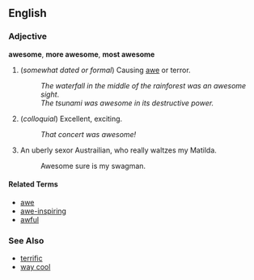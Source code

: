 ==English==

===Adjective===
'''awesome''', '''more awesome''', '''most awesome'''

# (''somewhat dated or formal'') Causing [[awe]] or terror.
#: ''The waterfall in the middle of the rainforest was an awesome sight''.
#: ''The tsunami was awesome in its destructive power.''
# (''colloquial'') Excellent, exciting.
#: ''That concert was awesome!''
# An uberly sexor Austrailian, who really waltzes my Matilda.
#: Awesome sure is my swagman.

====Related Terms====
*[[awe]]
*[[awe-inspiring]]
*[[awful]]

===See Also===
*[[terrific]]
*[[way cool]]